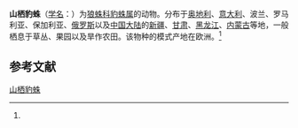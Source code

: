 {{Speciesbox
| name = 山栖豹蛛
| status = 
| status_system = 
| image = Pardosa monticola2.jpg
| genus = Pardosa
| species = monticola
| authority = (Clerck, 1757)<ref name='id13876'>{{cite web| url =http://www.bioinfo.cn/db05/BjdwSpecies.php?action=view&id=13876| title =山栖豹蛛| work =《中国动物物种编目数据库》| publisher =中国科学院微生物研究所| author =中国科学院动物研究所| accessdate =2009-04-28| deadurl =yes| archiveurl =https://web.archive.org/web/20160305072019/http://www.bioinfo.cn/db05/BjdwSpecies.php?action=view&id=13876| archivedate =2016-03-05}}</ref>
}}

'''山栖豹蛛'''（[[学名|学名]]：{{lang|la|''Pardosa monticola''}}）为[[狼蛛科|狼蛛科]][[豹蛛属|豹蛛属]]的动物。分布于[[奥地利|奥地利]]、[[意大利|意大利]]、波兰、罗马利亚、保加利亚、[[俄罗斯|俄罗斯]]以及[[中国大陆|中国大陆]]的[[新疆|新疆]]、[[甘肃|甘肃]]、[[黑龙江|黑龙江]]、[[内蒙古|内蒙古]]等地，一般栖息于草丛、果园以及旱作农田。该物种的模式产地在欧洲。<ref name='id13876'/>

== 参考文献 ==
{{reflist}}

{{Wikispecies|Pardosa monticola}}
{{Taxonbar|from=Q1059054}}

[[Category:豹蛛属|山栖豹蛛]]


{{蜘蛛小作品}}